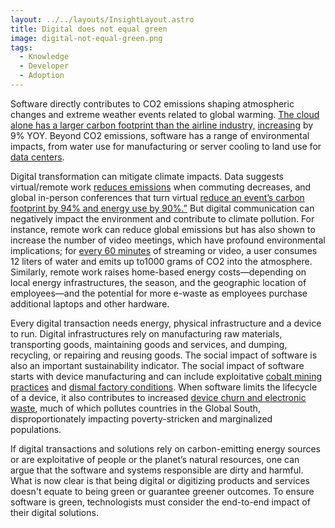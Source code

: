 ```yaml
---
layout: ../../layouts/InsightLayout.astro
title: Digital does not equal green
image: digital-not-equal-green.png
tags:
  - Knowledge
  - Developer
  - Adoption
---
```


Software directly contributes to CO2 emissions shaping atmospheric changes and extreme weather events related to global warming. [The cloud alone has a larger carbon footprint than the airline industry,](https://thereader.mitpress.mit.edu/the-staggering-ecological-impacts-of-computation-and-the-cloud/) [increasing](https://theshiftproject.org/en/article/unsustainable-use-online-video/) by 9% YOY. Beyond CO2 emissions, software has a range of environmental impacts, from water use for manufacturing or server cooling to land use for [data centers](https://journals.sagepub.com/doi/pdf/10.1177/2053951715592429).

Digital transformation can mitigate climate impacts. Data suggests virtual/remote work [reduces emissions](https://hbr.org/2022/03/is-remote-work-actually-better-for-the-environment) when commuting decreases, and global in-person conferences that turn virtual [reduce an event’s carbon footprint by 94% and energy use by 90%.”](https://www.nature.com/articles/s41467-021-27251-2) But digital communication can negatively impact the environment and contribute to climate pollution. For instance, remote work can reduce global emissions but has also shown to increase the number of video meetings, which have profound environmental implications; for [every 60 minutes](https://www.forbes.com/sites/quickerbettertech/2021/01/24/turning-off-your-camera-in-video-calls-could-cut-carbon-emissions-by-96and-other-small-business-tech-news/?sh=232a3f252b78) of streaming or video, a user consumes 12 liters of water and emits up to1000 grams of CO2 into the atmosphere. Similarly, remote work raises home-based energy costs—depending on local energy infrastructures, the season, and the geographic location of employees—and the potential for more e-waste as employees purchase additional laptops and other hardware.

Every digital transaction needs energy, physical infrastructure and a device to run. Digital infrastructures rely on manufacturing raw materials, transporting goods, maintaining goods and services, and dumping, recycling, or repairing and reusing goods. The social impact of software is also an important sustainability indicator. The social impact of software starts with device manufacturing and can include exploitative [cobalt mining practices](https://www.forbes.com/sites/michaelposner/2023/02/09/as-demand-soars-for-cobalt-used-in-electric-car-batteries-heres-what-companies-need-to-do-in-the-democratic-republic-of-congo/?sh=1ee654066471) and [dismal factory conditions](https://internethealthreport.org/2019/technologys-inhumane-underbelly/). When software limits the lifecycle of a device, it also contributes to increased [device churn and electronic waste](https://www.mdpi.com/2071-1050/13/9/5302), much of which pollutes countries in the Global South, disproportionately impacting poverty-stricken and marginalized populations.

If digital transactions and solutions rely on carbon-emitting energy sources or are exploitative of people or the planet’s natural resources, one can argue that the software and systems responsible are dirty and harmful. What is now clear is that being digital or digitizing products and services doesn't equate to being green or guarantee greener outcomes. To ensure software is green, technologists must consider the end-to-end impact of their digital solutions.
